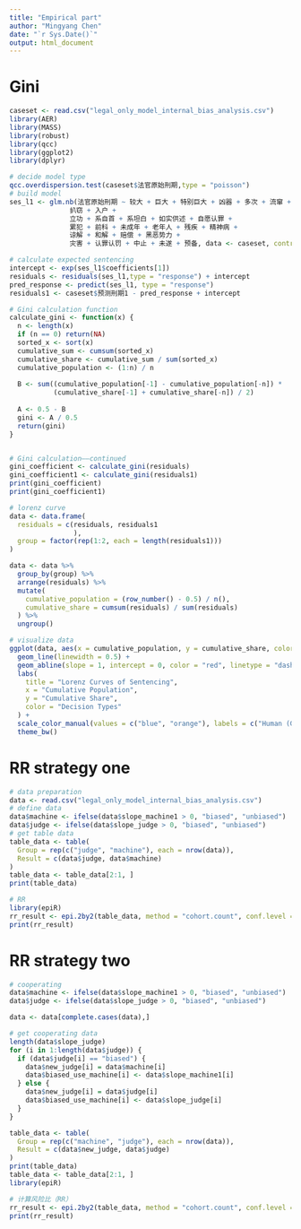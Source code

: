 ```yaml
---
title: "Empirical part"
author: "Mingyang Chen"
date: "`r Sys.Date()`"
output: html_document
---
```


# Gini

```r
caseset <- read.csv("legal_only_model_internal_bias_analysis.csv")
library(AER)
library(MASS)
library(robust)
library(qcc)
library(ggplot2)
library(dplyr)

# decide model type
qcc.overdispersion.test(caseset$法官原始刑期,type = "poisson")
# build model
ses_l1 <- glm.nb(法官原始刑期 ~ 较大 + 巨大 + 特别巨大 + 凶器 + 多次 + 流窜 +
               扒窃 + 入户 +
               立功 + 系自首 + 系坦白 + 如实供述 + 自愿认罪 +
               累犯 + 前科 + 未成年 + 老年人 + 残疾 + 精神病 +
               谅解 + 和解 + 赔偿 + 黑恶势力 + 
               灾害 + 认罪认罚 + 中止 + 未遂 + 预备, data <- caseset, control = glm.control(maxit = 1000))

# calculate expected sentencing
intercept <- exp(ses_l1$coefficients[1])
residuals <- residuals(ses_l1,type = "response") + intercept
pred_response <- predict(ses_l1, type = "response")
residuals1 <- caseset$预测刑期1 - pred_response + intercept

# Gini calculation function
calculate_gini <- function(x) {
  n <- length(x)
  if (n == 0) return(NA)
  sorted_x <- sort(x)
  cumulative_sum <- cumsum(sorted_x)
  cumulative_share <- cumulative_sum / sum(sorted_x)
  cumulative_population <- (1:n) / n
  
  B <- sum((cumulative_population[-1] - cumulative_population[-n]) * 
           (cumulative_share[-1] + cumulative_share[-n]) / 2)
  
  A <- 0.5 - B
  gini <- A / 0.5
  return(gini)
}


# Gini calculation——continued
gini_coefficient <- calculate_gini(residuals)
gini_coefficient1 <- calculate_gini(residuals1)
print(gini_coefficient)
print(gini_coefficient1)

# lorenz curve
data <- data.frame(
  residuals = c(residuals, residuals1
                ),
  group = factor(rep(1:2, each = length(residuals1)))
)

data <- data %>%
  group_by(group) %>%
  arrange(residuals) %>%
  mutate(
    cumulative_population = (row_number() - 0.5) / n(),
    cumulative_share = cumsum(residuals) / sum(residuals)
  ) %>%
  ungroup()

# visualize data
ggplot(data, aes(x = cumulative_population, y = cumulative_share, color = group)) +
  geom_line(linewidth = 0.5) +
  geom_abline(slope = 1, intercept = 0, color = "red", linetype = "dashed", linewidth = 0.5) +
  labs(
    title = "Lorenz Curves of Sentencing",
    x = "Cumulative Population",
    y = "Cumulative Share",
    color = "Decision Types"
  ) +
  scale_color_manual(values = c("blue", "orange"), labels = c("Human (Gini: 0.400)", "Machine (Gini: 0.246)")) +
  theme_bw()

```

# RR strategy one

```r
# data preparation
data <- read.csv("legal_only_model_internal_bias_analysis.csv")
# define data
data$machine <- ifelse(data$slope_machine1 > 0, "biased", "unbiased")
data$judge <- ifelse(data$slope_judge > 0, "biased", "unbiased")
# get table data
table_data <- table(
  Group = rep(c("judge", "machine"), each = nrow(data)),
  Result = c(data$judge, data$machine)
)
table_data <- table_data[2:1, ]
print(table_data)

# RR
library(epiR)
rr_result <- epi.2by2(table_data, method = "cohort.count", conf.level = 0.95)
print(rr_result)
```

# RR strategy two

```r
# cooperating
data$machine <- ifelse(data$slope_machine1 > 0, "biased", "unbiased")
data$judge <- ifelse(data$slope_judge > 0, "biased", "unbiased")

data <- data[complete.cases(data),]

# get cooperating data
length(data$slope_judge)
for (i in 1:length(data$judge)) {
  if (data$judge[i] == "biased") {
    data$new_judge[i] = data$machine[i]
    data$biased_use_machine[i] <- data$slope_machine1[i]
  } else {
    data$new_judge[i] = data$judge[i]
    data$biased_use_machine[i] <- data$slope_judge[i]
  }
}

table_data <- table(
  Group = rep(c("machine", "judge"), each = nrow(data)),
  Result = c(data$new_judge, data$judge)
)
print(table_data)
table_data <- table_data[2:1, ]
library(epiR)

# 计算风险比（RR）
rr_result <- epi.2by2(table_data, method = "cohort.count", conf.level = 0.95)
print(rr_result)



```
